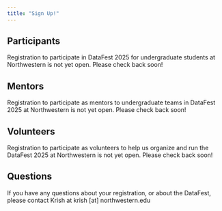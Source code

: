 ```yaml
---
title: "Sign Up!"
---
```


## Participants

Registration to participate in DataFest 2025 for undergraduate students at Northwestern is not yet open. Please check back soon! 

## Mentors

Registration to participate as mentors to undergraduate teams in DataFest 2025 at Northwestern is not yet open. Please check back soon!

## Volunteers

Registration to participate as volunteers to help us organize and run the DataFest 2025  at Northwestern is not yet open. Please check back soon!

## Questions

If you have any questions about your registration, or about the DataFest, please contact Krish at krish [at] northwestern.edu